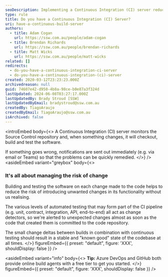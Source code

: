 ```yaml
---
seoDescription: Implementing a Continuous Integration (CI) server reduces the risk of introducing unwanted changes by automatically building and testing software after each code update.
type: rule
title: Do you have a Continuous Integration (CI) Server?
uri: have-a-continuous-build-server
authors:
  - title: Adam Cogan
    url: https://ssw.com.au/people/adam-cogan
  - title: Brendan Richards
    url: https://ssw.com.au/people/brendan-richards
  - title: Matt Wicks
    url: https://ssw.com.au/people/matt-wicks
related: []
redirects:
  - do-you-have-a-continuous-integration-ci-server
  - do-you-have-a-continuous-integration-(ci)-server
created: 2020-03-12T23:23:23.000Z
archivedreason: null
guid: 74607e42-d950-4b8a-98ce-b0e87a3f324d
lastUpdated: 2024-06-08T03:27:17.000Z
lastUpdatedBy: Brady Stroud [SSW]
lastUpdatedByEmail: bradystroud@ssw.com.au
createdBy: TiagoAraujo
createdByEmail: TiagoAraujo@ssw.com.au
isArchived: false
---
```


<introEmbed
  body={<>
A Continuous Integration (CI) server monitors the Source Control repository and, when something changes, it will checkout, build and test the software.

If something goes wrong, notifications are sent out immediately (e.g. via email or Teams) so that the problems can be quickly remedied.
  </>}
/>
<asideEmbed
  variant="greybox"
  body={<>
    
### It's all about managing the risk of change

Building and testing the software on each change made to the code helps to reduce the risk of introducing unwanted changes in its functionality without us realising.

The various levels of automated testing that may form part of the CI pipeline (e.g. unit, contract, integration, API, end-to-end) all act as change detectors, so we're alerted to unexpected changes almost as soon as the code that created them is committed to the code repository.

The small change deltas between builds in combination with continuous testing should result in a stable and "known good" state of the codebase at all times.
  </>}
  figureEmbed={{
    preset: "default",
    figure: 'XXX',
    shouldDisplay: false
  }}
/>

<asideEmbed
  variant="info"
  body={<>
    **Tip:** Azure DevOps and GitHub both provide online build agents with a free tier to get you started.
  </>}
  figureEmbed={{
    preset: "default",
    figure: 'XXX',
    shouldDisplay: false
  }}
/>
